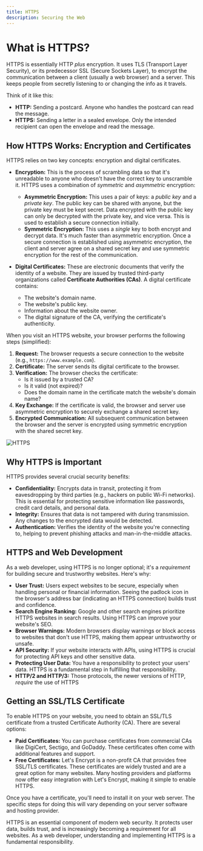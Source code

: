 ```yaml
---
title: HTTPS
description: Securing the Web
---
```


# What is HTTPS?

HTTPS is essentially HTTP _plus_ encryption.
It uses TLS (Transport Layer Security), or its predecessor SSL (Secure Sockets Layer), to encrypt the communication between a client (usually a web browser) and a server.
This keeps people from secretly listening to or changing the info as it travels.

Think of it like this:

- **HTTP:** Sending a postcard.
  Anyone who handles the postcard can read the message.
- **HTTPS:** Sending a letter in a sealed envelope.
  Only the intended recipient can open the envelope and read the message.

## How HTTPS Works: Encryption and Certificates

HTTPS relies on two key concepts: encryption and digital certificates.

- **Encryption:** This is the process of scrambling data so that it's unreadable to anyone who doesn't have the correct key to unscramble it.
  HTTPS uses a combination of _symmetric_ and _asymmetric_ encryption:

  - **Asymmetric Encryption:** This uses a pair of keys: a _public key_ and a _private key_.
    The public key can be shared with anyone, but the private key must be kept secret.
    Data encrypted with the public key can only be decrypted with the private key, and vice versa.
    This is used to establish a secure connection initially.
  - **Symmetric Encryption:** This uses a _single_ key to both encrypt and decrypt data.
    It's much faster than asymmetric encryption.
    Once a secure connection is established using asymmetric encryption, the client and server agree on a shared secret key and use symmetric encryption for the rest of the communication.

- **Digital Certificates:** These are electronic documents that verify the identity of a website.
  They are issued by trusted third-party organizations called **Certificate Authorities (CAs)**.
  A digital certificate contains:
  - The website's domain name.
  - The website's public key.
  - Information about the website owner.
  - The digital signature of the CA, verifying the certificate's authenticity.

When you visit an HTTPS website, your browser performs the following steps (simplified):

1.  **Request:** The browser requests a secure connection to the website (e.g., `https://www.example.com`).
2.  **Certificate:** The server sends its digital certificate to the browser.
3.  **Verification:** The browser checks the certificate:
    - Is it issued by a trusted CA?
    - Is it valid (not expired)?
    - Does the domain name in the certificate match the website's domain name?
4.  **Key Exchange:** If the certificate is valid, the browser and server use asymmetric encryption to securely exchange a shared secret key.
5.  **Encrypted Communication:** All subsequent communication between the browser and the server is encrypted using symmetric encryption with the shared secret key.

<img className="max-w-xl w-full rounded-xl mx-auto" src="https://i.postimg.cc/DzyXxJ8r/https.webp" alt="HTTPS" />

## Why HTTPS is Important

HTTPS provides several crucial security benefits:

- **Confidentiality:** Encrypts data in transit, protecting it from eavesdropping by third parties (e.g., hackers on public Wi-Fi networks).
  This is essential for protecting sensitive information like passwords, credit card details, and personal data.
- **Integrity:** Ensures that data is not tampered with during transmission.
  Any changes to the encrypted data would be detected.
- **Authentication:** Verifies the identity of the website you're connecting to, helping to prevent phishing attacks and man-in-the-middle attacks.

## HTTPS and Web Development

As a web developer, using HTTPS is no longer optional; it's a _requirement_ for building secure and trustworthy websites.
Here's why:

- **User Trust:** Users expect websites to be secure, especially when handling personal or financial information.
  Seeing the padlock icon in the browser's address bar (indicating an HTTPS connection) builds trust and confidence.
- **Search Engine Ranking:** Google and other search engines prioritize HTTPS websites in search results.
  Using HTTPS can improve your website's SEO.
- **Browser Warnings:** Modern browsers display warnings or block access to websites that don't use HTTPS, making them appear untrustworthy or unsafe.
- **API Security:** If your website interacts with APIs, using HTTPS is crucial for protecting API keys and other sensitive data.
- **Protecting User Data:** You have a responsibility to protect your users' data.
  HTTPS is a fundamental step in fulfilling that responsibility.
- **HTTP/2 and HTTP/3:** Those protocols, the newer versions of HTTP, _require_ the use of HTTPS

## Getting an SSL/TLS Certificate

To enable HTTPS on your website, you need to obtain an SSL/TLS certificate from a trusted Certificate Authority (CA).
There are several options:

- **Paid Certificates:** You can purchase certificates from commercial CAs like DigiCert, Sectigo, and GoDaddy.
  These certificates often come with additional features and support.
- **Free Certificates:** Let's Encrypt is a non-profit CA that provides free SSL/TLS certificates.
  These certificates are widely trusted and are a great option for many websites.
  Many hosting providers and platforms now offer easy integration with Let's Encrypt, making it simple to enable HTTPS.

Once you have a certificate, you'll need to install it on your web server.
The specific steps for doing this will vary depending on your server software and hosting provider.

HTTPS is an essential component of modern web security.
It protects user data, builds trust, and is increasingly becoming a requirement for all websites.
As a web developer, understanding and implementing HTTPS is a fundamental responsibility.